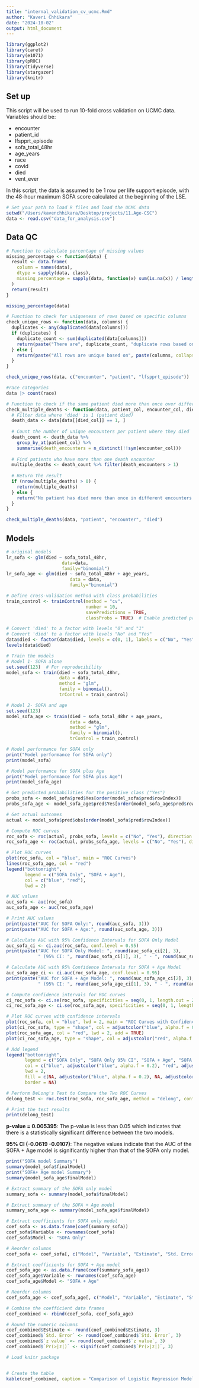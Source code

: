 ```yaml
---
title: "internal_validation_cv_ucmc.Rmd"
author: "Kaveri Chhikara"
date: "2024-10-02"
output: html_document
---
```


```r
library(ggplot2)
library(caret)
library(e1071)
library(pROC)
library(tidyverse)
library(stargazer)
library(knitr)
```

## Set up

This script will be used to run 10-fold cross validation on UCMC data. 
Variables should be:

* encounter
* patient_id
* lfspprt_episode
* sofa_total_48hr
* age_years
* race
* covid
* died
* vent_ever

In this script, the data is assumed to be 1 row per life support episode, with
the 48-hour maximum SOFA score calculated at the beginning of the LSE.

```r
# Set your path to load R files and load the UCMC data
setwd("/Users/kavenchhikara/Desktop/projects/11.Age-CSC")
data <- read.csv("data_for_analysis.csv")
```

## Data QC

```r
# Function to calculate percentage of missing values
missing_percentage <- function(data) {
  result <- data.frame(
    column = names(data),
    dtype = sapply(data, class),
    missing_percentage = sapply(data, function(x) sum(is.na(x)) / length(x) * 100)
  )
  return(result)
}

missing_percentage(data)
```

```r
# Function to check for uniqueness of rows based on specific columns
check_unique_rows <- function(data, columns) {
  duplicates <- any(duplicated(data[columns]))
  if (duplicates) {
    duplicate_count <- sum(duplicated(data[columns]))
    return(paste("There are", duplicate_count, "duplicate rows based on", paste(columns, collapse = ", "), "."))
  } else {
    return(paste("All rows are unique based on", paste(columns, collapse = ", "), "."))
  }
}

check_unique_rows(data, c("encounter", "patient", "lfspprt_episode"))
```

```r
#race categories
data |> count(race)
```

```r
# Function to check if the same patient died more than once over different encounters
check_multiple_deaths <- function(data, patient_col, encounter_col, died_col) {
  # Filter data where 'died' is 1 (patient died)
  death_data <- data[data[[died_col]] == 1, ]
  
  # Count the number of unique encounters per patient where they died
  death_count <- death_data %>%
    group_by_at(patient_col) %>%
    summarise(death_encounters = n_distinct(!!sym(encounter_col)))
  
  # Find patients who have more than one death encounter
  multiple_deaths <- death_count %>% filter(death_encounters > 1)
  
  # Return the result
  if (nrow(multiple_deaths) > 0) {
    return(multiple_deaths)
  } else {
    return("No patient has died more than once in different encounters.")
  }
}

check_multiple_deaths(data, "patient", "encounter", "died")

```

## Models

```r
# original models
lr_sofa <- glm(died ~ sofa_total_48hr,
                     data=data,
                     family="binomial")
lr_sofa_age <- glm(died ~ sofa_total_48hr + age_years,
                        data = data,
                        family="binomial")
```

```r
# Define cross-validation method with class probabilities
train_control <- trainControl(method = "cv",
                              number = 10,
                              savePredictions = TRUE,
                              classProbs = TRUE)  # Enable predicted probabilities

```

```r
# Convert 'died' to a factor with levels "0" and "1"
# Convert 'died' to a factor with levels "No" and "Yes"
data$died <- factor(data$died, levels = c(0, 1), labels = c("No", "Yes"))
levels(data$died)
```

```r
# Train the models
# Model 1- SOFA alone
set.seed(123)  # For reproducibility
model_sofa <- train(died ~ sofa_total_48hr,
                    data = data,
                    method = "glm",
                    family = binomial(),
                    trControl = train_control)
```

```r
# Model 2- SOFA and age
set.seed(123)
model_sofa_age <- train(died ~ sofa_total_48hr + age_years,
                        data = data,
                        method = "glm",
                        family = binomial(),
                        trControl = train_control)
```

```r
# Model performance for SOFA only
print("Model performance for SOFA only")
print(model_sofa)

# Model performance for SOFA plus Age
print("Model performance for SOFA plus Age")
print(model_sofa_age)
```

```r
# Get predicted probabilities for the positive class ("Yes")
probs_sofa <- model_sofa$pred$Yes[order(model_sofa$pred$rowIndex)]
probs_sofa_age <- model_sofa_age$pred$Yes[order(model_sofa_age$pred$rowIndex)]

# Get actual outcomes
actual <- model_sofa$pred$obs[order(model_sofa$pred$rowIndex)]
```

```r
# Compute ROC curves
roc_sofa <- roc(actual, probs_sofa, levels = c("No", "Yes"), direction = "<")
roc_sofa_age <- roc(actual, probs_sofa_age, levels = c("No", "Yes"), direction = "<")
```

```r
# Plot ROC curves
plot(roc_sofa, col = "blue", main = "ROC Curves")
lines(roc_sofa_age, col = "red")
legend("bottomright",
       legend = c("SOFA Only", "SOFA + Age"),
       col = c("blue", "red"),
       lwd = 2)

```

```r
# AUC values
auc_sofa <- auc(roc_sofa)
auc_sofa_age <- auc(roc_sofa_age)

# Print AUC values
print(paste("AUC for SOFA Only:", round(auc_sofa, 3)))
print(paste("AUC for SOFA + Age:", round(auc_sofa_age, 3)))
```


```r
# Calculate AUC with 95% Confidence Intervals for SOFA Only Model
auc_sofa_ci <- ci.auc(roc_sofa, conf.level = 0.95)
print(paste("AUC for SOFA Only Model: ", round(auc_sofa_ci[2], 3),
            " (95% CI: ", round(auc_sofa_ci[1], 3), " - ", round(auc_sofa_ci[3], 3), ")", sep=""))

# Calculate AUC with 95% Confidence Intervals for SOFA + Age Model
auc_sofa_age_ci <- ci.auc(roc_sofa_age, conf.level = 0.95)
print(paste("AUC for SOFA + Age Model: ", round(auc_sofa_age_ci[2], 3),
            " (95% CI: ", round(auc_sofa_age_ci[1], 3), " - ", round(auc_sofa_age_ci[3], 3), ")", sep=""))

```

```r
# Compute confidence intervals for ROC curves
ci_roc_sofa <- ci.se(roc_sofa, specificities = seq(0, 1, length.out = 25), boot.n = 100000, conf.level = 0.95)
ci_roc_sofa_age <- ci.se(roc_sofa_age, specificities = seq(0, 1, length.out = 25), boot.n = 100000, conf.level = 0.95)

# Plot ROC curves with confidence intervals
plot(roc_sofa, col = "blue", lwd = 2, main = "ROC Curves with Confidence Intervals")
plot(ci_roc_sofa, type = "shape", col = adjustcolor("blue", alpha.f = 0.2))
plot(roc_sofa_age, col = "red", lwd = 2, add = TRUE)
plot(ci_roc_sofa_age, type = "shape", col = adjustcolor("red", alpha.f = 0.2))

# Add legend
legend("bottomright",
       legend = c("SOFA Only", "SOFA Only 95% CI", "SOFA + Age", "SOFA + Age 95% CI"),
       col = c("blue", adjustcolor("blue", alpha.f = 0.2), "red", adjustcolor("red", alpha.f = 0.2)),
       lwd = 2,
       fill = c(NA, adjustcolor("blue", alpha.f = 0.2), NA, adjustcolor("red", alpha.f = 0.2)),
       border = NA)
```



```r
# Perform DeLong's Test to Compare the Two ROC Curves
delong_test <- roc.test(roc_sofa, roc_sofa_age, method = "delong", conf.level = 0.95)

# Print the test results
print(delong_test)
```
**p-value = 0.005395**: The p-value is less than 0.05 which indicates that there is a statistically significant difference between the two models. 

**95% CI (-0.0619 -0.0107)**: The negative values indicate that the AUC of the SOFA + Age model is significantly higher than that of the SOFA only model.

```r
print("SOFA model Summary")
summary(model_sofa$finalModel)
print("SOFA+ Age model Summary")
summary(model_sofa_age$finalModel)
```

```r
# Extract summary of the SOFA only model
summary_sofa <- summary(model_sofa$finalModel)

# Extract summary of the SOFA + Age model
summary_sofa_age <- summary(model_sofa_age$finalModel)

# Extract coefficients for SOFA only model
coef_sofa <- as.data.frame(coef(summary_sofa))
coef_sofa$Variable <- rownames(coef_sofa)
coef_sofa$Model <- "SOFA Only"

# Reorder columns
coef_sofa <- coef_sofa[, c("Model", "Variable", "Estimate", "Std. Error", "z value", "Pr(>|z|)")]

# Extract coefficients for SOFA + Age model
coef_sofa_age <- as.data.frame(coef(summary_sofa_age))
coef_sofa_age$Variable <- rownames(coef_sofa_age)
coef_sofa_age$Model <- "SOFA + Age"

# Reorder columns
coef_sofa_age <- coef_sofa_age[, c("Model", "Variable", "Estimate", "Std. Error", "z value", "Pr(>|z|)")]

# Combine the coefficient data frames
coef_combined <- rbind(coef_sofa, coef_sofa_age)

# Round the numeric columns
coef_combined$Estimate <- round(coef_combined$Estimate, 3)
coef_combined$`Std. Error` <- round(coef_combined$`Std. Error`, 3)
coef_combined$`z value` <- round(coef_combined$`z value`, 3)
coef_combined$`Pr(>|z|)` <- signif(coef_combined$`Pr(>|z|)`, 3)
```

```r
# Load knitr package


# Create the table
kable(coef_combined, caption = "Comparison of Logistic Regression Models", align = "lccccc")

```



